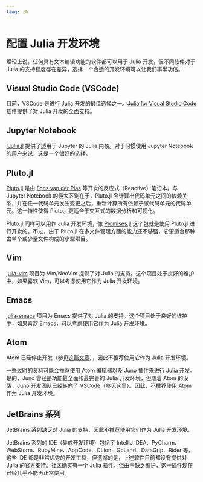 ```yaml
---
lang: zh
---
```


# 配置 Julia 开发环境

理论上说，任何具有文本编辑功能的软件都可以用于 Julia 开发，但不同软件对于 Julia 的支持程度存在差异，选择一个合适的开发环境可以让我们事半功倍。

## Visual Studio Code (VSCode)

目前，VSCode 是进行 Julia 开发的最佳选择之一。[Julia for Visual Studio Code](https://www.julia-vscode.org/) 插件提供了对 Julia 开发的全面支持。

## Jupyter Notebook

[IJulia.jl](https://github.com/JuliaLang/IJulia.jl) 提供了适用于 Jupyter 的 Julia 内核。对于习惯使用 Jupyter Notebook 的用户来说，这是一个很好的选择。

## Pluto.jl

[Pluto.jl](https://github.com/fonsp/Pluto.jl) 是由 [Fons van der Plas](https://github.com/fonsp) 等开发的反应式（Reactive）笔记本。与 Jupyter Notebook 的最大区别在于，Pluto.jl 会计算出代码单元之间的依赖关系，并在任一代码单元发生变更之后，重新计算所有依赖于该代码单元的代码单元。这一特性使得 Pluto.jl 更适合于交互式的数据分析和可视化。

Pluto.jl 同样可以用作 Julia 开发环境，像 [Promises.jl](https://github.com/fonsp/Promises.jl) 这个包就是使用 Pluto.jl 进行开发的。不过，由于 Pluto.jl 在多文件管理方面的能力还不够强，它更适合那种由单个或少量文件构成的小型项目。

## Vim

[julia-vim](https://github.com/JuliaEditorSupport/julia-vim) 项目为 Vim/NeoVim 提供了对 Julia 的支持。这个项目处于良好的维护中，如果喜欢 Vim，可以考虑使用它作为 Julia 开发环境。

## Emacs

[julia-emacs](https://github.com/JuliaEditorSupport/julia-emacs) 项目为 Emacs 提供了对 Julia 的支持。这个项目处于良好的维护中，如果喜欢 Emacs，可以考虑使用它作为 Julia 开发环境。

## Atom

::: {.callout-warning}
Atom 已经停止开发（参见[这篇文章](https://github.blog/2022-06-08-sunsetting-atom/)），因此不推荐使用它作为 Julia 开发环境。
:::

一些过时的资料可能会推荐使用 Atom 编辑器以及 Juno 插件来进行 Julia 开发。是的，Juno 曾经是功能最全面和最完善的 Julia 开发环境，但随着 Atom 的没落，Juno 开发团队已经转向了 VSCode（参见[这里](https://docs.junolab.org/stable/#The-Juno-IDE-Documentation)）。因此，不推荐使用 Atom 作为 Julia 开发环境。

## JetBrains 系列

::: {.callout-warning}
JetBrains 系列缺乏对 Julia 的支持，因此不推荐使用它们作为 Julia 开发环境。
:::

JetBrains 系列的 IDE（集成开发环境）包括了 IntelliJ IDEA、PyCharm、WebStorm、RubyMine、AppCode、CLion、GoLand、DataGrip、Rider 等，这些 IDE 都是非常优秀的开发工具，但遗憾的是，上述软件目前都没有提供对 Julia 的官方支持。社区确实有一个 [Julia 插件](https://plugins.jetbrains.com/plugin/10413-julia)，但由于缺乏维护，这一插件现在已经几乎不能再正常使用。
